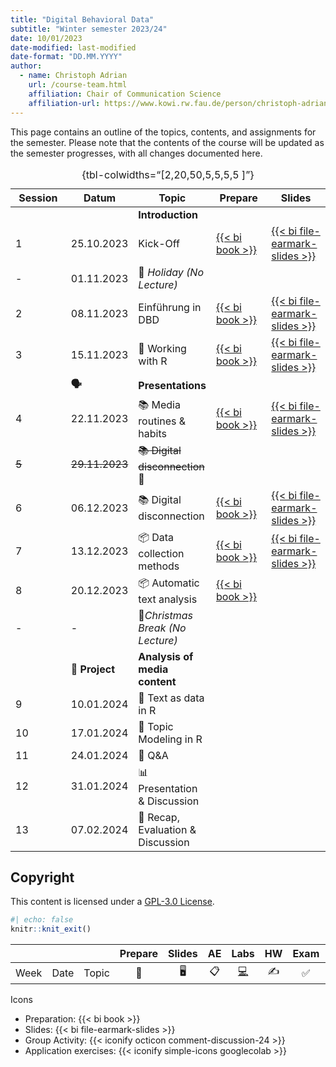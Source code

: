 ```yaml
---
title: "Digital Behavioral Data"
subtitle: "Winter semester 2023/24"
date: 10/01/2023
date-modified: last-modified
date-format: "DD.MM.YYYY"
author: 
  - name: Christoph Adrian 
    url: /course-team.html
    affiliation: Chair of Communication Science
    affiliation-url: https://www.kowi.rw.fau.de/person/christoph-adrian/
---
```


::: callout-note
This page contains an outline of the topics, contents, and assignments for the semester. Please note that the contents of the course will be updated as the semester progresses, with all changes documented here.
:::

<!-- FIXME Add column with link to exercises / group activities -->

| Session | Datum          | Topic                             | Prepare                                                                            | Slides                                                                                                        |
|---------------|---------------|---------------|---------------|---------------|
|         |                | **Introduction**                  |                                                                                    |                                                                                                               |
| 1       | 25.10.2023     | Kick-Off                          | [{{< bi book >}}](/sessions/session-01.html "Session 01"){aria-label="Session 01"} | [{{< bi file-earmark-slides >}}](/slides/slides-01.html "Slides: Session 01"){aria-label="Slides Session 01"} |
| \-      | 01.11.2023     | 🎃 *Holiday (No Lecture)*         |                                                                                    |                                                                                                               |
| 2       | 08.11.2023     | Einführung in DBD                 | [{{< bi book >}}](/sessions/session-02.html "Session 02"){aria-label="Session 02"} | [{{< bi file-earmark-slides >}}](/slides/slides-02.html "Slides: Session 02"){aria-label="Slides Session 02"} |
| 3       | 15.11.2023     | 🔨 Working with R                 | [{{< bi book >}}](/sessions/session-03.html "Session 03"){aria-label="Session 03"} | [{{< bi file-earmark-slides >}}](/slides/slides-03.html "Slides: Session 03"){aria-label="Slides Session 03"} |
|         | **🗣️**         | **Presentations**                 |                                                                                    |                                                                                                               |
| 4       | 22.11.2023     | 📚 Media routines & habits        | [{{< bi book >}}](/sessions/session-04.html "Session 04"){aria-label="Session 04"} | [{{< bi file-earmark-slides >}}](/slides/slides-04.html "Slides: Session 04"){aria-label="Slides Session 04"} |
| ~~5~~   | ~~29.11.2023~~ | ~~📚 Digital disconnection~~ 🤒   |                                                                                    |                                                                                                               |
| 6       | 06.12.2023     | 📚 Digital disconnection          | [{{< bi book >}}](/sessions/session-06.html "Session 06"){aria-label="Session 06"} | [{{< bi file-earmark-slides >}}](/slides/slides-06.html "Slides: Session 06"){aria-label="Slides Session 06"} |
| 7       | 13.12.2023     | 📦 Data collection methods        | [{{< bi book >}}](/sessions/session-07.html "Session 07"){aria-label="Session 07"} | [{{< bi file-earmark-slides >}}](/slides/slides-07.html "Slides: Session 07"){aria-label="Slides Session 07"} |
| 8       | 20.12.2023     | 📦 Automatic text analysis        | [{{< bi book >}}](/sessions/session-08.html "Session 08"){aria-label="Session 08"} |                                                                                                               |
| \-      | \-             | 🎄*Christmas Break (No Lecture)*  |                                                                                    |                                                                                                               |
|         | 📂 **Project** | **Analysis of media content**     |                                                                                    |                                                                                                               |
| 9       | 10.01.2024     | 🔨 Text as data in R              |                                                                                    |                                                                                                               |
| 10      | 17.01.2024     | 🔨 Topic Modeling in R            |                                                                                    |                                                                                                               |
| 11      | 24.01.2024     | 🔨 Q&A                            |                                                                                    |                                                                                                               |
| 12      | 31.01.2024     | 📊 Presentation & Discussion      |                                                                                    |                                                                                                               |
| 13      | 07.02.2024     | 🏁 Recap, Evaluation & Discussion |                                                                                    |                                                                                                               |

: {tbl-colwidths="\[2,20,50,5,5,5,5 \]"}

## Copyright

This content is licensed under a [GPL-3.0 License](https://www.gnu.org/licenses/gpl-3.0.en.html).

```r
#| echo: false
knitr::knit_exit()
```

|      |      |       | Prepare | Slides | AE  |                                                    Labs                                                    | HW  | Exam | Project |
|--------|--------|--------|:------:|:------:|:------:|:------:|:------:|:------:|:------:|
| Week | Date | Topic |   📖    |   🖥️   | 📋  | [💻](https://sakai.duke.edu/samigo-app/servlet/Login?id=6fa7ebf3-01af-42a6-91ba-3e813d3901221641094171786) | ✍️  |  ✅  |   📂    |

Icons

-   Preparation: {{< bi book >}}
-   Slides: {{< bi file-earmark-slides >}}
-   Group Activity: {{< iconify octicon comment-discussion-24 >}}
-   Application exercises: {{< iconify simple-icons googlecolab >}}